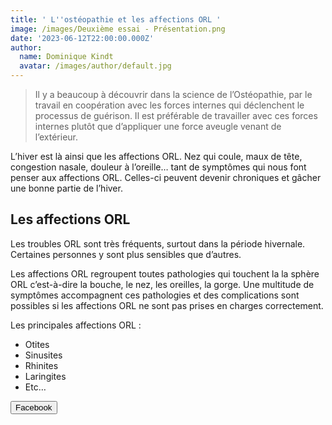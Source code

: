 ```yaml
---
title: ' L''ostéopathie et les affections ORL '
image: /images/Deuxième essai - Présentation.png
date: '2023-06-12T22:00:00.000Z'
author:
  name: Dominique Kindt
  avatar: /images/author/default.jpg
---
```



<Blockquote name="W.G. Sutherland ,D.O. ">
  Il y a beaucoup à découvrir dans la science de l’Ostéopathie, par le travail en coopération avec les forces internes qui déclenchent le processus de guérison. Il est préférable de travailler avec ces forces internes plutôt que d’appliquer une force aveugle venant de l’extérieur.
</Blockquote>

L’hiver est là ainsi que les affections ORL. Nez qui coule, maux de tête, 
congestion nasale, douleur à l’oreille… tant de symptômes qui nous font 
penser aux affections ORL. Celles-ci peuvent devenir chroniques et 
gâcher une bonne partie de l’hiver.

## Les affections ORL

Les troubles ORL sont très fréquents, surtout dans la période hivernale. Certaines personnes y sont plus sensibles que d’autres.

Les affections ORL regroupent toutes pathologies qui touchent la la 
sphère ORL c’est-à-dire la bouche, le nez, les oreilles, la gorge. Une 
multitude de symptômes accompagnent ces pathologies et des complications
 sont possibles si les affections ORL ne sont pas prises en charges 
correctement.

Les principales affections ORL : 

* Otites&#x9;
* Sinusites
* Rhinites
* Laringites
* Etc…

<Button type="primary" rel="" href="https://www.facebook.com/OrlDentaireDraguignan">
  Facebook
</Button>

<Youtube title="ORL" id="syTP0B37sfQ" />
